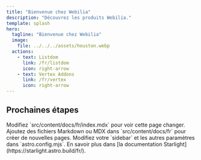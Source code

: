 ```yaml
---
title: "Bienvenue chez Webilia"
description: "Découvrez les produits Webilia."
template: splash
hero:
  tagline: "Bienvenue chez Webilia"
  image:
    file: ../../../assets/houston.webp
  actions:
    - text: Listdom
      link: /fr/listdom
      icon: right-arrow
    - text: Vertex Addons
      link: /fr/vertex
      icon: right-arrow
---
```



## Prochaines étapes

<CardGrid stagger>
  <Card title="Mettre à jour le contenu" icon="pencil">
    Modifiez `src/content/docs/fr/index.mdx` pour voir cette page changer.
  </Card>
  <Card title="Ajouter du nouveau contenu" icon="add-document">
    Ajoutez des fichiers Markdown ou MDX dans `src/content/docs/fr` pour créer de nouvelles pages.
  </Card>
  <Card title="Configurer votre site" icon="setting">
    Modifiez votre `sidebar` et les autres paramètres dans `astro.config.mjs`.
  </Card>
  <Card title="Lire la documentation" icon="open-book">
    En savoir plus dans [la documentation Starlight](https://starlight.astro.build/fr/).
  </Card>
</CardGrid>
